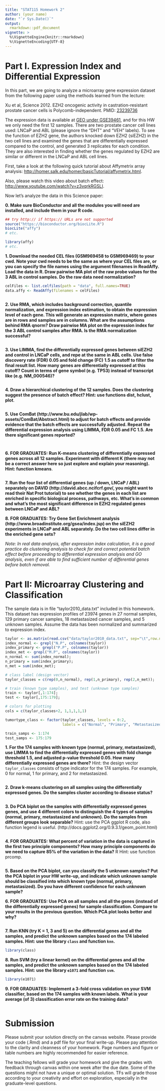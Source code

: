 ```yaml
---
title: "STAT115 Homework 2"
author: (your name)
date: "`r Sys.Date()`"
output:
  rmarkdown::pdf_document
vignette: >
  %\VignetteEngine{knitr::rmarkdown}
  %\VignetteEncoding{UTF-8}
---
```


# Part I. Expression Index and Differential Expression

In this part, we are going to analyze a microarray gene expression
dataset from the following paper using the methods learned from the
lecture:

Xu et al, Science 2012. EZH2 oncogenic activity in castration-resistant prostate cancer cells is Polycomb-independent. PMID: [23239736](http://www.ncbi.nlm.nih.gov/pubmed/23239736)

The expression data is available at [GEO under
GSE39461](https://www.ncbi.nlm.nih.gov/geo/query/acc.cgi?acc=GSE39461),
and for this HW we only need the first 12 samples. There are two
prostate cancer cell lines used: LNCaP and ABL (please ignore the “DHT”
and “VEH” labels). To see the function of EZH2 gene, the authors knocked
down EZH2 (siEZH2) in the two cell lines and examined the genes that are
differentially expressed compared to the control, and generated 3
replicates for each condition. They are also interested in finding
whether the genes regulated by EZH2 are similar or different in the
LNCaP and ABL cell lines.

First, take a look at the following quick tutorial about Affymetrix
array analysis:
[http://homer.salk.edu/homer/basicTutorial/affymetrix.html](http://homer.salk.edu/homer/basicTutorial/affymetrix.html).

Also, please watch this video about batch effect:
[http://www.youtube.com/watch?v=z3vqrkRGSLI](http://www.youtube.com/watch?v=z3vqrkRGSLI).

Now let's analyze the data in this Science paper:

**0. Make sure BioConductor and all the modules you will need are installed, and include them in your R code.**

```r
## try http:// if https:// URLs are not supported
source("https://bioconductor.org/biocLite.R")
biocLite("affy")
# etc.
```

```r
library(affy)
# etc.
```

**1. Download the needed CEL files (GSM969458 to GSM969469) to your cwd. Note your cwd needs to be the same as where your CEL files are, or you can specify the file names using the argument filenames in ReadAffy. Load the data in R. Draw pairwise MA plot of the raw probe values for the 3 ABL in control samples. Do the raw data need normalization?**

```r
celFiles <- list.celfiles(path = "data", full.names=TRUE)
data.affy <- ReadAffy(filenames = celFiles)
```

```r

```

**2. Use RMA, which includes background correction, quantile normalization, and expression index estimation, to obtain the expression level of each gene. This will generate an expression matrix, where genes are in rows and samples are in columns. What are the assumptions behind RMA qnorm? Draw pairwise MA plot on the expression index for the 3 ABL control samples after RMA. Is the RMA normalization successful?**

```r

```

**3. Use LIMMA, find the differentially expressed genes between siEZH2 and control in LNCaP cells, and repe at the same in ABL cells. Use false discovery rate (FDR) 0.05 and fold change (FC) 1.5 as cutoff to filter the final result list. How many genes are differentially expressed at this cutoff? Count in terms of gene symbol (e.g. TP53) instead of transcript like (e.g. NM_000546)?**

```r

```

**4. Draw a hierarchical clustering of the 12 samples. Does the clustering suggest the presence of batch effect? Hint: use functions dist, hclust, plot**.

```r

```

**5. Use ComBat (http://www.bu.edu/jlab/wp-assets/ComBat/Abstract.html) to adjust for batch effects and provide evidence that the batch effects are successfully adjusted. Repeat the differential expression analysis using LIMMA, FDR 0.05 and FC 1.5. Are there significant genes reported?**

```r

```

```r

```

**6. FOR GRADUATES: Run K-means clustering of differentially expressed genes across all 12 samples. Experiment with different K (there may not be a correct answer here so just explore and explain your reasoning). Hint: function kmeans**.

```r

```

**7. Run the four list of differential genes (up / down, LNCaP / ABL) separately on DAVID  (http://david.abcc.ncifcrf.gov/, you might want to read their Nat Prot tutorial) to see whether the genes in each list are enriched in specific biological process, pathways, etc. What’s in common and what’s the most significant difference in EZH2 regulated genes between LNCaP and ABL?**

**8. FOR GRADUATES: Try Gene Set Enrichment analysis (http://www.broadinstitute.org/gsea/index.jsp) on the siEZH2 experiments in LNCaP and ABL separately. Do the two cell lines differ in the enriched gene sets?**

*Note: In real data analysis, after expression index calculation, it is a good practice do clustering analysis to check for and correct potential batch effect before proceeding to differential expression analysis and GO analysis, even if are able to find sufficient number of differential genes before batch removal.*

# Part II: Microarray Clustering and Classification

The sample data is in file "taylor2010_data.txt" included in this
homework. This dataset has expression profiles of 23974 genes in 27
normal samples, 129 primary cancer samples, 18 metastasized cancer
samples, and 5 unknown samples. Assume the data has been normalized and
summarized to expression index.

```r

taylor <- as.matrix(read.csv("data/taylor2010_data.txt", sep="\t",row.names=1))
index_normal <- grepl("N.P", colnames(taylor))
index_primary <- grepl("P.P", colnames(taylor))
index_met <- grepl("M.P", colnames(taylor))
n_normal <- sum(index_normal);
n_primary = sum(index_primary);
n_met = sum(index_met);

# class label (design vector)
taylor_classes = c(rep(0,n_normal), rep(1,n_primary), rep(2,n_met));

# train (known type samples), and test (unknown type samples)
train <- taylor[,1:174];
test <- taylor[,175:179];

# colors for plotting
cols = c(taylor_classes+2, 1,1,1,1,1)

tumortype_class <- factor(taylor_classes, levels = 0:2,
                          labels = c("Normal", "Primary", "Metastasized"))

train_samps <- 1:174
test_samps <- 175:179
```

**1. For the 174 samples with known type (normal, primary, metastasized), use LIMMA to find the differentially expressed genes with fold change threshold 1.5, and adjusted p-value threshold 0.05. How many differentially expressed genes are there?**
Hint: the design vector `taylor_classes` consists of type indicator for the 174 samples. For example, 0 for normal, 1 for primary, and 2 for metastasized.

```r

```

**2. Draw k-means clustering on all samples using the differentially expressed genes. Do the samples cluster according to disease status?**

```r

```

**3. Do PCA biplot on the samples with differentially expressed genes genes, and use 4 different colors to distinguish the 4 types of samples (normal, primary, metastasized and unknown). Do the samples from different groups look separable?**
Hint: use the PCA ggplot R code, also function legend is useful. (http://docs.ggplot2.org/0.9.3.1/geom_point.html)

```r

```

**4. FOR GRADUATES: What percent of variation in the data is captured in the first two principle components? How many principle components do we need to capture 85% of the variation in the data?**
R Hint: use function prcomp.

```r

```

**5. Based on the PCA biplot, can you classify the 5 unknown samples?  Put the PCA biplot in your HW write-up, and indicate which unknown sample should be classified into which known type (normal, primary, metastasized). Do you have different confidence for each unknown sample?**

**6. FOR GRADUATES: Use PCA on all samples and all the genes (instead of the differentially expressed genes) for sample classification. Compare to your results in the previous question. Which PCA plot looks better and why?**

```r

```

**7. Run KNN (try K = 1, 3 and 5) on the differential genes and all the samples, and predict the unknown samples based on the 174 labeled samples. Hint: use the library `class` and function `knn`.**

```r
library(class)

```

**8. Run SVM (try a linear kernel) on the differential genes and all the samples, and predict the unknown samples based on the 174 labeled samples. Hint: use the library `e1071` and function `svm`.**

```r
library(e1071)

```

**9. FOR GRADUATES: Implement a 3-fold cross validation on your SVM classifier, based on the 174 samples with known labels. What is your average (of 3) classification error rate on the training data?**

```r

```

# Submission
Please submit your solution directly on the canvas website. Please provide your code (.Rmd) and a pdf file for your final write-up. Please pay attention to the clarity and cleanness of your homework. Page numbers and figure or table numbers are highly recommended for easier reference.

The teaching fellows will grade your homework and give the grades with feedback through canvas within one week after the due date. Some of the questions might not have a unique or optimal solution. TFs will grade those according to your creativity and effort on exploration, especially in the graduate-level questions.
